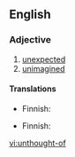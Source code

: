 ==English==

===Adjective===
{{en-adj}}

# [[unexpected]]
# [[unimagined]]

====Translations====
{{trans-top|unexpected}}
* Finnish: {{t+|fi|odottamaton}}
{{trans-mid}}
{{trans-bottom}}

{{trans-top|unimagined}}
* Finnish: {{t|fi|ennalta-arvaamaton}}
{{trans-mid}}
{{trans-bottom}}

[[vi:unthought-of]]